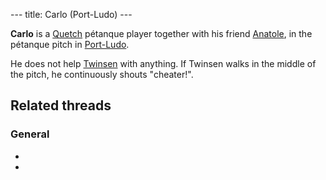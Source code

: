 ---
title: Carlo (Port-Ludo)
---

{{twinsunica import}}{{Infobox Character
 |image=Carlo (Port-Ludo).png
 |race=Quetch
 |gender=Male
 |size=average
 |age=Adult
 |magical=no
 |lba1=
 |lba2=yes
 |alignment=neutral
 |occupation=
 |requires=
 |amount=
 |fam1=
 |fam2=
 |planet=
 |island=
 |building=
}}

'''Carlo''' is a [[Quetch]] pétanque player together with his friend [[Anatole]], in the pétanque pitch in [[Port-Ludo]].

He does not help [[Twinsen]] with anything. If Twinsen walks in the middle of the pitch, he continuously shouts "cheater!".

==Related threads==
===General===
* {{thread|id=11096|title=The Desert Island Bowlers}}
* {{thread|id=845|title=Who and Where}}

<!-- remove these category links when they're all automated by categorizers...
[[Category:Desert Island inhabitants]] -->